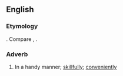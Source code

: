 ==English==

===Etymology===
{{suffix|en|handy|ly}}. Compare {{cog|enm|hendily}}, {{m|enm|hendiliche}}.

===Adverb===
{{en-adv}}

# {{lb|en|mostly|US}} In a handy manner; [[skillfully]]; [[conveniently]]